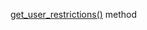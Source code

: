 [get_user_restrictions()](/docs/toloka-kit/reference/toloka.client.TolokaClient.get_user_restrictions) method
